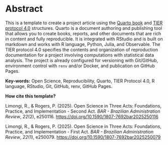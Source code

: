 # Abstract {.unnumbered .unlisted}

This is a template to create a project article using the [Quarto book](https://quarto.org/docs/books/) and [TIER protocol 4.0](https://www.projecttier.org/tier-protocol/protocol-4-0/) structures. Quarto is a document authoring and publishing tool that allows you to create books, reports, and other documents that are rich in content and fully reproducible. It is integrated with RStudio and is built on markdown and works with R language, Python, Julia, and Observable. The TIER protocol 4.0 specifies the contents and organization of reproduction documentation for a project involving computations with statistical data analysis. The project is already configured for versioning with Git/GitHub, environment control with `renv` and/or Docker, and publication on GitHub Pages.

**Key-words:** Open Science, Reproducibility, Quarto, TIER Protocol 4.0, R language, RStudio, Git, GitHub, renv, GitHub Pages.

**How cite this template?**

Limongi, R., & Rogers, P. (2025). Open Science in Three Acts: Foundations, Practice, and Implementation - Second Act. *BAR - Brazilian Administration Review*, *22*(2), e250116. <https://doi.org/10.1590/1807-7692bar2025250116>

Limongi, R., & Rogers, P. (2025). Open Science in Three Acts: Foundations, Practice, and Implementation - First Act. *BAR - Brazilian Administration Review*, *22*(1), e250079. <https://doi.org/10.1590/1807-7692bar2025250079>
